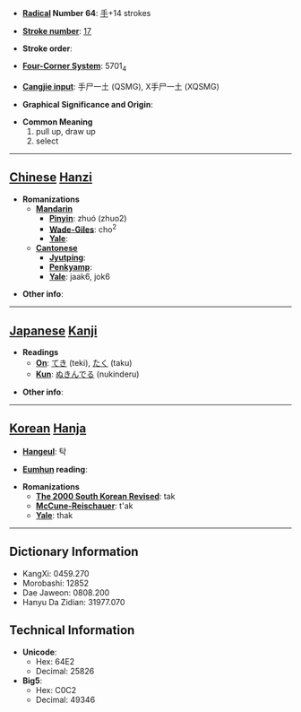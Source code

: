 * '''[[Wiktionary:Chinese radical index| Radical]] Number 64''': [[Wiktionary:Chinese radical index 手|手]]+14 strokes

* '''[[Wiktionary:Chinese total strokes index|Stroke number]]''': [[Wiktionary:Chinese total strokes index 17|17]]

* '''Stroke order''': 

* '''[[Wiktionary:Chinese four corner index|Four-Corner System]]''': 5701<sub>4</sub>

* '''[[Wiktionary:Chinese Cangjie index|Cangjie input]]''': 手尸一土 (QSMG), X手尸一土 (XQSMG)

* '''Graphical Significance and Origin''': 

* '''Common Meaning'''
*#pull up, draw up
*# select


----

== [[Chinese]] [[Hanzi]] ==

* '''Romanizations'''
** '''[[Mandarin]]'''
*** '''[[Pinyin]]''': zhuó (zhuo2)
*** '''[[Wade-Giles]]''': cho<sup>2</sup>
*** '''[[Yale]]''': 
** '''[[Cantonese]]'''
*** '''[[Jyutping]]''':
*** '''[[Penkyamp]]''': 
*** '''[[Yale]]''': jaak6, jok6

* '''Other info''': 

----

== [[Japanese]] [[Kanji]] ==

* '''Readings'''
** '''[[On]]''': [[てき]] (teki), [[たく]] (taku)
** '''[[Kun]]''': [[ぬきんでる]] (nukinderu)

* '''Other info''':  

----

== [[Korean]] [[Hanja]] ==

* '''[[Hangeul]]''': 탁

* '''[[Eumhun]] reading''': 

* '''Romanizations'''
** '''[[The 2000 South Korean Revised Romanization|The 2000 South Korean Revised]]''': tak
** '''[[McCune-Reischauer]]''': t'ak
** '''[[Yale]]''': thak

----

== Dictionary Information ==

* KangXi: 0459.270
* Morobashi: 12852
* Dae Jaweon: 0808.200
* Hanyu Da Zidian: 31977.070

== Technical Information ==

* '''Unicode''':
** Hex: 64E2
** Decimal: 25826
* '''Big5''':
** Hex: C0C2
** Decimal: 49346